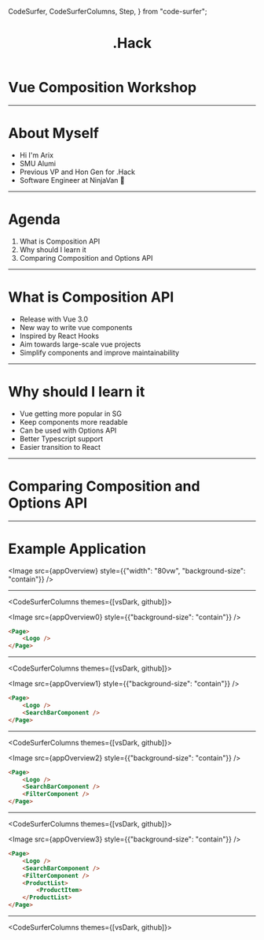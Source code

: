   CodeSurfer,
  CodeSurferColumns,
  Step,
} from "code-surfer";

<Head>
  <title>.Hack Vue Composition Workshop</title>
</Head>

<Header>

# .Hack

</Header>

# Vue Composition Workshop

---

# About Myself
- Hi I'm Arix
- SMU Alumi
- Previous VP and Hon Gen for .Hack
- Software Engineer at NinjaVan 🚚

---

# Agenda

1. What is Composition API
2. Why should I learn it
3. Comparing Composition and Options API

---

# What is Composition API
- Release with Vue 3.0
- New way to write vue components
- Inspired by React Hooks
- Aim towards large-scale vue projects
- Simplify components and improve maintainability

---

# Why should I learn it
- Vue getting more popular in SG
- Keep components more readable
- Can be used with Options API
- Better Typescript support
- Easier transition to React

---

# Comparing Composition and Options API

---

# Example Application

<Image src={appOverview} style={{"width": "80vw", "background-size": "contain"}} />

---

<CodeSurferColumns themes={[vsDark, github]}>

<Step>

<Image src={appOverview0} style={{"background-size": "contain"}} />

```html
<Page>
    <Logo />
</Page>
```

</Step>

</CodeSurferColumns>

---

<CodeSurferColumns themes={[vsDark, github]}>

<Step>

<Image src={appOverview1} style={{"background-size": "contain"}} />

```html
<Page>
    <Logo />
    <SearchBarComponent />
</Page>
```

</Step>

</CodeSurferColumns>

---

<CodeSurferColumns themes={[vsDark, github]}>

<Step>

<Image src={appOverview2} style={{"background-size": "contain"}} />

```html
<Page>
    <Logo />
    <SearchBarComponent />
    <FilterComponent />
</Page>
```

</Step>

</CodeSurferColumns>

---

<CodeSurferColumns themes={[vsDark, github]}>

<Step>

<Image src={appOverview3} style={{"background-size": "contain"}} />

```html
<Page>
    <Logo />
    <SearchBarComponent />
    <FilterComponent />
    <ProductList>
        <ProductItem>
    </ProductList>
</Page>
```

</Step>

</CodeSurferColumns>

---


<CodeSurferColumns themes={[vsDark, github]}>

<Step>

```js file=./project/composition/src/app.vue

```

```js file=./project/options/src/app.vue

```

</Step>

</CodeSurferColumns>